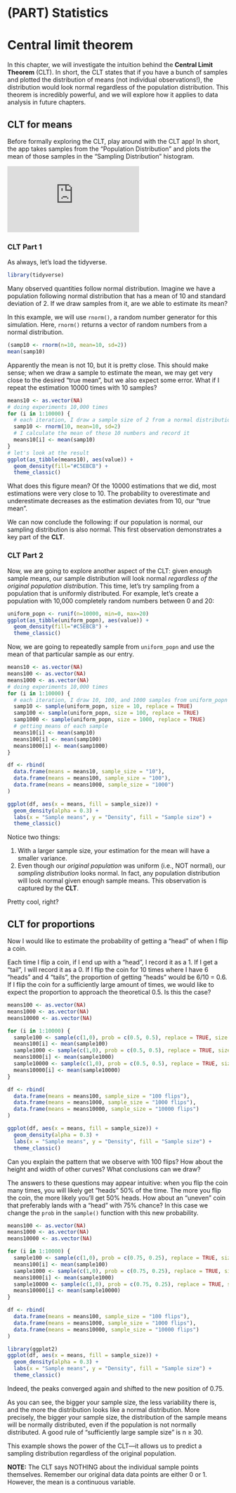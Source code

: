 # (PART) Statistics {-}

# Central limit theorem

In this chapter, we will investigate the intuition behind the **Central Limit Theorem** (CLT). In short, the CLT states that if you have a bunch of samples and plotted the distribution of means (not individual observations!), the distribution would look normal regardless of the population distribution. This theorem is incredibly powerful, and we will explore how it applies to data analysis in future chapters.


## CLT for means

Before formally exploring the CLT, play around with the CLT app! In short, the app takes samples from the "Population Distribution" and plots the mean of those samples in the "Sampling Distribution" histogram.

<iframe class="interactive" id="ch7-clt-means" src="https://intro-stats.shinyapps.io/clt-means/" scrolling="no" frameborder="no"></iframe>


### CLT Part 1

As always, let's load the tidyverse.

```r
library(tidyverse)
```

Many observed quantities follow normal distribution. Imagine we have a population following normal distribution that has a mean of 10 and standard deviation of 2. If we draw samples from it, are we able to estimate its mean?
  
In this example, we will use `rnorm()`, a random number generator for this simulation. Here, `rnorm()` returns a vector of random numbers from a normal distribution.

```r
(samp10 <- rnorm(n=10, mean=10, sd=2))
mean(samp10)
```

Apparently the mean is not 10, but it is pretty close. This should make sense; when we draw a sample to estimate the mean, we may get very close to the desired "true mean", but we also expect some error. What if I repeat the estimation 10000 times with 10 samples?

```r
means10 <- as.vector(NA)
# doing experiments 10,000 times
for (i in 1:10000) {
  # each iteration, I draw a sample size of 2 from a normal distribution
  samp10 <- rnorm(10, mean=10, sd=2)
  # I calculate the mean of these 10 numbers and record it
  means10[i] <- mean(samp10)  
}
# let's look at the result
ggplot(as_tibble(means10), aes(value)) +
  geom_density(fill="#C5EBCB") +
  theme_classic()
```

What does this figure mean? Of the 10000 estimations that we did, most estimations were very close to 10. The probability to overestimate and underestimate decreases as the estimation deviates from 10, our "true mean".

We can now conclude the following: if our population is normal, our sampling distribution is also normal. This first observation demonstrates a key part of the **CLT**.


### CLT Part 2

Now, we are going to explore another aspect of the CLT: given enough sample means, our sample distribution will look normal *regardless of the original population distribution*. This time, let's try sampling from a population that is uniformly distributed. For example, let's create a population with 10,000 completely random numbers between 0 and 20:

```r
uniform_popn <- runif(n=10000, min=0, max=20)
ggplot(as_tibble(uniform_popn), aes(value)) +
  geom_density(fill="#C5EBCB") +
  theme_classic()
```

Now, we are going to repeatedly sample from `uniform_popn` and use the mean of that particular sample as our entry.

```r
means10 <- as.vector(NA)
means100 <- as.vector(NA)
means1000 <- as.vector(NA)
# doing experiments 10,000 times
for (i in 1:10000) {
  # each iteration, I draw 10, 100, and 1000 samples from uniform_popn
  samp10 <- sample(uniform_popn, size = 10, replace = TRUE)
  samp100 <- sample(uniform_popn, size = 100, replace = TRUE)
  samp1000 <- sample(uniform_popn, size = 1000, replace = TRUE)
  # getting means of each sample
  means10[i] <- mean(samp10)
  means100[i] <- mean(samp100)
  means1000[i] <- mean(samp1000)
}

df <- rbind(
  data.frame(means = means10, sample_size = "10"),
  data.frame(means = means100, sample_size = "100"),
  data.frame(means = means1000, sample_size = "1000")
)

ggplot(df, aes(x = means, fill = sample_size)) + 
  geom_density(alpha = 0.3) +
  labs(x = "Sample means", y = "Density", fill = "Sample size") +
  theme_classic()
```

Notice two things:

1. With a larger sample size, your estimation for the mean will have a smaller variance.
2. Even though our *original population* was uniform (i.e., NOT normal), our *sampling distribution* looks normal. In fact, any population distribution will look normal given enough sample means. This observation is captured by the **CLT**.

Pretty cool, right?


## CLT for proportions

Now I would like to estimate the probability of getting a "head" of when I flip a coin.

Each time I flip a coin, if I end up with a "head", I record it as a 1. If I get a "tail", I will record it as a 0. If I flip the coin for 10 times where I have 6 "heads" and 4 "tails", the proportion of getting "heads" would be 6/10 = 0.6. If I flip the coin for a sufficiently large amount of times, we would like to expect the proportion to approach the theoretical 0.5. Is this the case?

```r
means100 <- as.vector(NA)
means1000 <- as.vector(NA)
means10000 <- as.vector(NA)

for (i in 1:10000) {
  sample100 <- sample(c(1,0), prob = c(0.5, 0.5), replace = TRUE, size = 100)
  means100[i] <- mean(sample100)
  sample1000 <- sample(c(1,0), prob = c(0.5, 0.5), replace = TRUE, size = 1000)
  means1000[i] <- mean(sample1000)
  sample10000 <- sample(c(1,0), prob = c(0.5, 0.5), replace = TRUE, size = 10000)
  means10000[i] <- mean(sample10000)
}

df <- rbind(
  data.frame(means = means100, sample_size = "100 flips"),
  data.frame(means = means1000, sample_size = "1000 flips"),
  data.frame(means = means10000, sample_size = "10000 flips")
)

ggplot(df, aes(x = means, fill = sample_size)) + 
  geom_density(alpha = 0.3) +
  labs(x = "Sample means", y = "Density", fill = "Sample size") +
  theme_classic()
```

Can you explain the pattern that we observe with 100 flips? How about the height and width of other curves? What conclusions can we draw?

The answers to these questions may appear intuitive: when you flip the coin many times, you will likely get "heads" 50% of the time. The more you flip the coin, the more likely you'll get 50% heads. How about an "uneven" coin that preferably lands with a "head" with 75% chance? In this case we change the `prob` in the `sample()` function with this new probability.

```r
means100 <- as.vector(NA)
means1000 <- as.vector(NA)
means10000 <- as.vector(NA)

for (i in 1:10000) {
  sample100 <- sample(c(1,0), prob = c(0.75, 0.25), replace = TRUE, size = 100)
  means100[i] <- mean(sample100)
  sample1000 <- sample(c(1,0), prob = c(0.75, 0.25), replace = TRUE, size = 1000)
  means1000[i] <- mean(sample1000)
  sample10000 <- sample(c(1,0), prob = c(0.75, 0.25), replace = TRUE, size = 10000)
  means10000[i] <- mean(sample10000)
}

df <- rbind(
  data.frame(means = means100, sample_size = "100 flips"),
  data.frame(means = means1000, sample_size = "1000 flips"),
  data.frame(means = means10000, sample_size = "10000 flips")
)

library(ggplot2)
ggplot(df, aes(x = means, fill = sample_size)) + 
  geom_density(alpha = 0.3) +
  labs(x = "Sample means", y = "Density", fill = "Sample size") +
  theme_classic()
```

Indeed, the peaks converged again and shifted to the new position of 0.75.

As you can see, the bigger your sample size, the less variability there is, and the more the distribution looks like a normal distribution. More precisely, the bigger your sample size, the distribution of the sample means will be normally distributed, even if the population is not normally distributed. A good rule of "sufficiently large sample size" is n ≥ 30.

This example shows the power of the CLT---it allows us to predict a sampling distribution regardless of the original population.

**NOTE:** The CLT says NOTHING about the individual sample points themselves. Remember our original data data points are either 0 or 1. However, the mean is a continuous variable.

<script>
  iFrameResize({}, ".interactive");
</script>
